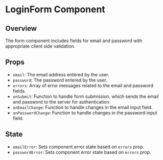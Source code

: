 
<Meta of={LoginFormStories.default} />

# LoginForm Component

## Overview

The form component includes fields for email and password with appropriate client side validation.


## Props

- `email`: The email address entered by the user.
- `password`: The password entered by the user.
- `errors`: Array of error messages related to the email and password fields.
- `onSubmit`: Function to handle form submission, which sends the email and password to the server for authentication.
- `onEmailChange`: Function to handle changes in the email input field.
- `onPasswordChange`: Function to handle changes in the password input field.

## State

- `emailError`: Sets component error state based on `errors` prop.
- `passwordError`: Sets component error state based on `errors` prop.

<Canvas of={LoginFormStories.WithError} />